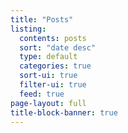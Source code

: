 ```yaml
---
title: "Posts"
listing:
  contents: posts
  sort: "date desc"
  type: default
  categories: true
  sort-ui: true
  filter-ui: true
  feed: true
page-layout: full
title-block-banner: true
---
```



